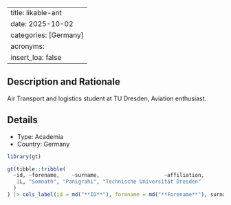 
---
title: likable-ant
date: 2025-10-02
categories: [Germany]
acronyms:
  insert_loa: false
---

## Description and Rationale

Air Transport and logistics student at TU Dresden, Aviation enthusiast.

## Details

* Type: Academia
* Country: Germany

```r
library(gt)

gt(tibble::tribble(
  ~id, ~forename,    ~surname,                     ~affiliation,
   1L, "Somnath", "Panigrahi", "Technische Universität Dresden"
  )
) |> cols_label(id = md("**ID**"), forename = md("**Forename**"), surname ~ md("**Surname**"), affiliation ~ md("**Affiliation**"))
```
